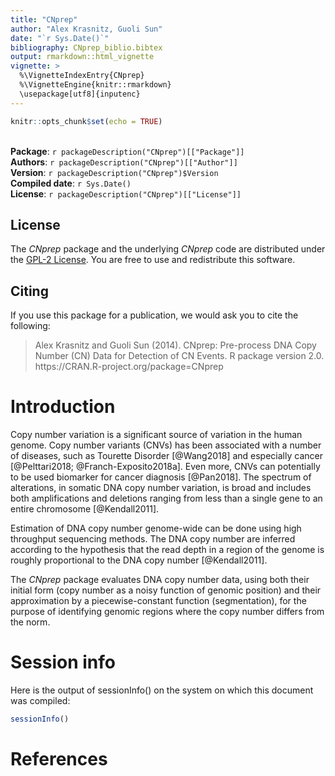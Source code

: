 ```yaml
---
title: "CNprep"
author: "Alex Krasnitz, Guoli Sun"
date: "`r Sys.Date()`"
bibliography: CNprep_biblio.bibtex
output: rmarkdown::html_vignette
vignette: >
  %\VignetteIndexEntry{CNprep}
  %\VignetteEngine{knitr::rmarkdown}
  \usepackage[utf8]{inputenc}
---  
```


```r
knitr::opts_chunk$set(echo = TRUE)
```

<br>
**Package**: `r packageDescription("CNprep")[["Package"]]`<br />
**Authors**: `r packageDescription("CNprep")[["Author"]]`<br />
**Version**: `r packageDescription("CNprep")$Version`<br />
**Compiled date**: `r Sys.Date()`<br />
**License**: `r packageDescription("CNprep")[["License"]]`<br />

## License

The *CNprep* package and the underlying *CNprep* code 
are distributed under the [GPL-2 License](https://www.gnu.org/licenses/old-licenses/gpl-2.0.txt). You are free to use and 
redistribute this software. 

## Citing


If you use this package for a publication, we would ask you to cite the 
following:

> Alex Krasnitz and Guoli Sun (2014). CNprep: Pre-process DNA Copy Number (CN) Data for Detection of CN Events. R package version 2.0. https://CRAN.R-project.org/package=CNprep


# Introduction

Copy number variation is a significant source of variation in the human genome.
Copy number variants (CNVs) has been associated with a number of diseases, such 
as Tourette Disorder [@Wang2018] and especially 
cancer [@Pelttari2018; @Franch-Exposito2018a]. Even 
more, CNVs can potentially to be used biomarker for cancer 
diagnosis [@Pan2018]. The spectrum of alterations, in somatic DNA copy number 
variation, is broad and includes both amplifications and deletions ranging 
from less than a single gene to an entire chromosome [@Kendall2011].

Estimation of DNA copy number genome-wide can be done using  high throughput 
sequencing methods. The DNA copy number are inferred according to
the hypothesis that the read depth in a region of the genome is roughly 
proportional to the DNA copy number [@Kendall2011].

The *CNprep* package evaluates DNA copy number data, using both their initial 
form (copy number as a noisy function of genomic position) and their 
approximation by a piecewise-constant function (segmentation), for the purpose 
of identifying genomic regions where the copy number differs from the norm.


# Session info

Here is the output of sessionInfo() on the system on which this document 
was compiled:

```r
sessionInfo()
```

# References
